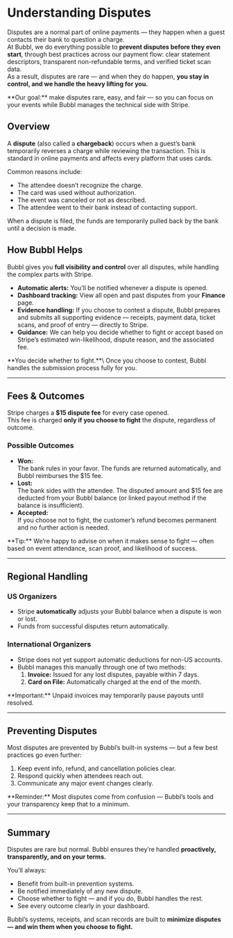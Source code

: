 # Understanding Disputes

Disputes are a normal part of online payments — they happen when a guest contacts their bank to question a charge.\
At Bubbl, we do everything possible to **prevent disputes before they even start**, through best practices across our payment flow: clear statement descriptors, transparent non-refundable terms, and verified ticket scan data.\
As a result, disputes are rare — and when they do happen, **you stay in control, and we handle the heavy lifting for you.**

<Info>
  **Our goal:** make disputes rare, easy, and fair — so you can focus on your events while Bubbl manages the technical side with Stripe.
</Info>


## Overview

A **dispute** (also called a **chargeback**) occurs when a guest’s bank temporarily reverses a charge while reviewing the transaction. This is standard in online payments and affects every platform that uses cards.

Common reasons include:

- The attendee doesn’t recognize the charge.
- The card was used without authorization.
- The event was canceled or not as described.
- The attendee went to their bank instead of contacting support.

When a dispute is filed, the funds are temporarily pulled back by the bank until a decision is made.

## How Bubbl Helps

Bubbl gives you **full visibility and control** over all disputes, while handling the complex parts with Stripe.

- **Automatic alerts:** You’ll be notified whenever a dispute is opened.
- **Dashboard tracking:** View all open and past disputes from your **Finance** page.
- **Evidence handling:** If you choose to contest a dispute, Bubbl prepares and submits all supporting evidence — receipts, payment data, ticket scans, and proof of entry — directly to Stripe.
- **Guidance:** We can help you decide whether to fight or accept based on Stripe’s estimated win-likelihood, dispute reason, and the associated fee.

<Info>
  **You decide whether to fight.**\
  Once you choose to contest, Bubbl handles the submission process fully for you.
</Info>

---

## Fees & Outcomes

Stripe charges a **\$15 dispute fee** for every case opened.\
This fee is charged **only if you choose to fight** the dispute, regardless of outcome.

### Possible Outcomes

- **Won:**\
  The bank rules in your favor. The funds are returned automatically, and Bubbl reimburses the \$15 fee.
- **Lost:**\
  The bank sides with the attendee. The disputed amount and \$15 fee are deducted from your Bubbl balance (or linked payout method if the balance is insufficient).
- **Accepted:**\
  If you choose not to fight, the customer’s refund becomes permanent and no further action is needed.

<Info>
  **Tip:** We’re happy to advise on when it makes sense to fight — often based on event attendance, scan proof, and likelihood of success.
</Info>

---

## Regional Handling

### **US Organizers**

- Stripe **automatically** adjusts your Bubbl balance when a dispute is won or lost.
- Funds from successful disputes return automatically.

### **International Organizers**

- Stripe does not yet support automatic deductions for non-US accounts.
- Bubbl manages this manually through one of two methods:
  1. **Invoice:** Issued for any lost disputes, payable within 7 days.
  2. **Card on File:** Automatically charged at the end of the month.

<Info>
  **Important:** Unpaid invoices may temporarily pause payouts until resolved.
</Info>

---

## Preventing Disputes

Most disputes are prevented by Bubbl’s built-in systems — but a few best practices go even further:

1. Keep event info, refund, and cancellation policies clear.
2. Respond quickly when attendees reach out.
4. Communicate any major event changes clearly.

<Info>
  **Reminder:** Most disputes come from confusion — Bubbl’s tools and your transparency keep that to a minimum.
</Info>

---

## Summary

Disputes are rare but normal. Bubbl ensures they’re handled **proactively, transparently, and on your terms.**

You’ll always:

- Benefit from built-in prevention systems.
- Be notified immediately of any new dispute.
- Choose whether to fight — and if you do, Bubbl handles the rest.
- See every outcome clearly in your dashboard.

Bubbl’s systems, receipts, and scan records are built to **minimize disputes — and win them when you choose to fight.**